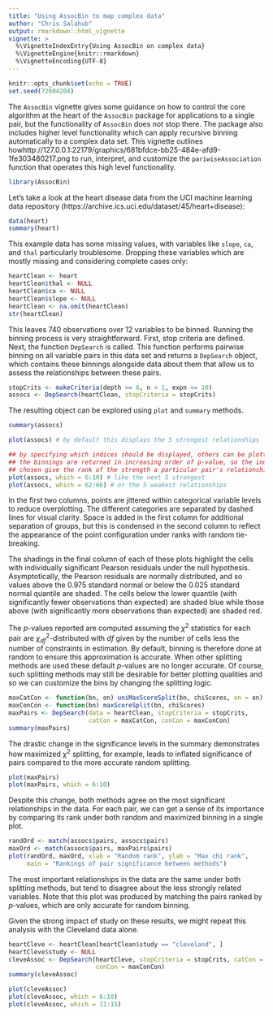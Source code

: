 ---
title: "Using AssocBin to map complex data"
author: "Chris Salahub"
output: rmarkdown::html_vignette
vignette: >
  %\VignetteIndexEntry{Using AssocBin on complex data}
  %\VignetteEngine{knitr::rmarkdown}
  %\VignetteEncoding{UTF-8}
---

```{r setup, include=FALSE}
knitr::opts_chunk$set(echo = TRUE)
set.seed(72604204)
```

The `AssocBin` vignette gives some guidance on how to control the core algorithm at the heart of the `AssocBin` package for applications to a single pair, but the functionality of `AssocBin` does not stop there. The package also includes higher level functionality which can apply recursive binning automatically to a complex data set. This vignette outlines howhttp://127.0.0.1:22179/graphics/681bfdce-bb25-484e-afd9-1fe303480217.png to run, interpret, and customize the `pariwiseAssociation` function that operates this high level functionality.

```{r}
library(AssocBin)
```

Let's take a look at the heart disease data from the UCI machine learning data repository (https://archive.ics.uci.edu/dataset/45/heart+disease):

```{r}
data(heart)
summary(heart)
```

This example data has some missing values, with variables like `slope`, `ca`, and `thal` particularly troublesome. Dropping these variables which are mostly missing and considering complete cases only:

```{r}
heartClean <- heart
heartClean$thal <- NULL
heartClean$ca <- NULL
heartClean$slope <- NULL
heartClean <- na.omit(heartClean)
str(heartClean)
```

This leaves 740 observations over 12 variables to be binned. Running the binning process is very straightforward. First, stop criteria are defined. Next, the function `DepSearch` is called. This function performs pairwise binning on all variable pairs in this data set and returns a `DepSearch` object, which contains these binnings alongside data about them that allow us to assess the relationships between these pairs.

```{r}
stopCrits <- makeCriteria(depth >= 6, n < 1, expn <= 10)
assocs <- DepSearch(heartClean, stopCriteria = stopCrits)
```

The resulting object can be explored using `plot` and `summary` methods.

```{r}
summary(assocs)
```
```{r, fig.width = 5, fig.height = 8}
plot(assocs) # by default this displays the 5 strongest relationships
```
```{r, fig.width = 5, fig.height = 8}
## by specifying which indices should be displayed, others can be plotted
## the binnings are returned in increasing order of p-value, so the indices
## chosen give the rank of the strength a particular pair's relationship
plot(assocs, which = 6:10) # like the next 5 strongest
plot(assocs, which = 62:66) # or the 5 weakest relationships
```

In the first two columns, points are jittered within categorical variable levels to reduce overplotting. The different categories are separated by dashed lines for visual clarity. Space is added in the first column for additional separation of groups, but this is condensed in the second column to reflect the appearance of the point configuration under ranks with random tie-breaking.

The shadings in the final column of each of these plots highlight the cells with individually significant Pearson residuals under the null hypothesis. Asymptotically, the Pearson residuals are normally distributed, and so values above the 0.975 standard normal or below the 0.025 standard normal quantile are shaded. The cells below the lower quantile (with significantly fewer observations than expected) are shaded blue while those above (with significantly more observations than expected) are shaded red.

The $p$-values reported are computed assuming the $\chi^2$ statistics for each pair are $\chi^2_{df}$-distributed with $df$ given by the number of cells less the number of constraints in estimation. By default, binning is therefore done at random to ensure this approximation is accurate. When other splitting methods are used these default $p$-values are no longer accurate. Of course, such splitting methods may still be desirable for better plotting qualities and so we can customize the bins by changing the splitting logic.

```{r}
maxCatCon <- function(bn, on) uniMaxScoreSplit(bn, chiScores, on = on)
maxConCon <- function(bn) maxScoreSplit(bn, chiScores)
maxPairs <- DepSearch(data = heartClean, stopCriteria = stopCrits, 
                      catCon = maxCatCon, conCon = maxConCon)
summary(maxPairs)
```

The drastic change in the significance levels in the summary demonstrates how maximized $\chi^2$ splitting, for example, leads to inflated significance of pairs compared to the more accurate random splitting.

```{r, fig.width = 5, fig.height = 8}
plot(maxPairs)
plot(maxPairs, which = 6:10)
```

Despite this change, both methods agree on the most significant relationships in the data. For each pair, we can get a sense of its importance by comparing its rank under both random and maximized binning in a single plot.

```{r, fig.width = 5, fig.height = 5}
randOrd <- match(assocs$pairs, assocs$pairs)
maxOrd <- match(assocs$pairs, maxPairs$pairs)
plot(randOrd, maxOrd, xlab = "Random rank", ylab = "Max chi rank", 
     main = "Rankings of pair significance between methods")
```

The most important relationships in the data are the same under both splitting methods, but tend to disagree about the less strongly related variables. Note that this plot was produced by matching the pairs ranked by $p$-values, which are only accurate for random binning.

Given the strong impact of study on these results, we might repeat this analysis with the Cleveland data alone.

```{r}
heartCleve <- heartClean[heartClean$study == "cleveland", ]
heartCleve$study <- NULL
cleveAssoc <- DepSearch(heartCleve, stopCriteria = stopCrits, catCon = maxCatCon,
                        conCon = maxConCon)
summary(cleveAssoc)
```

```{r, fig.width = 5, fig.height = 8}
plot(cleveAssoc)
plot(cleveAssoc, which = 6:10)
plot(cleveAssoc, which = 11:15)
```